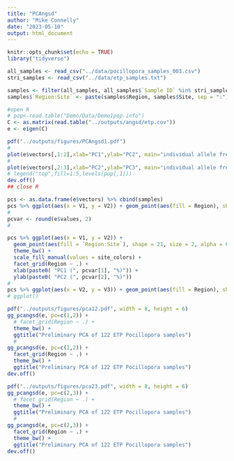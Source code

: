 ```yaml
---
title: "PCAngsd"
author: "Mike Connelly"
date: "2023-05-10"
output: html_document
---
```


```r
knitr::opts_chunk$set(echo = TRUE)
library("tidyverse")
```

```r
all_samples <- read_csv("../data/pocillopora_samples_003.csv")
stri_samples <- read_csv("../data/etp_samples.txt")
```
```r
samples <- filter(all_samples, all_samples$`Sample ID` %in% stri_samples$`Sample ID`)
samples$`Region:Site` <- paste(samples$Region, samples$Site, sep = ":")
```


```r
#open R
# pop<-read.table("Demo/Data/Demo1pop.info")
C <- as.matrix(read.table("../outputs/angsd/etp.cov"))
e <- eigen(C)

pdf("../outputs/figures/PCAngsd1.pdf")
#
plot(e$vectors[,1:2],xlab="PC1",ylab="PC2", main="individual allele frequency")
#
plot(e$vectors[,2:3],xlab="PC2",ylab="PC3", main="individual allele frequency")
# legend("top",fill=1:5,levels(pop[,1]))
dev.off()
## close R
```
```r
pcs <- as.data.frame(e$vectors) %>% cbind(samples)
pcs %>% ggplot(aes(x = V1, y = V2)) + geom_point(aes(fill = Region), shape = 21) + theme_bw()
#
pcvar <- round(e$values, 2)
#

pcs %>% ggplot(aes(x = V1, y = V2)) +
  geom_point(aes(fill = `Region:Site`), shape = 21, size = 2, alpha = 0.75) +
  theme_bw() + 
  scale_fill_manual(values = site_colors) +
  facet_grid(Region ~ .) +
  xlab(paste0( "PC1 (", pcvar[1], "%)")) + 
  ylab(paste0( "PC2 (", pcvar[2], "%)")) 
#
pcs %>% ggplot(aes(x = V2, y = V3)) + geom_point(aes(fill = Region), shape = 21) + theme_bw()
# ggplot()
```
```r
pdf("../outputs/figures/pca12.pdf", width = 8, height = 6)
gg_pcangsd(e, pc=c(1,2)) +
  # facet_grid(Region ~ .) +
  theme_bw() +
  ggtitle("Preliminary PCA of 122 ETP Pocillopora samples")
  #
gg_pcangsd(e, pc=c(1,2)) +
  facet_grid(Region ~ .) +
  theme_bw() +
  ggtitle("Preliminary PCA of 122 ETP Pocillopora samples")
dev.off()
```

```r
pdf("../outputs/figures/pca23.pdf", width = 8, height = 6)
gg_pcangsd(e, pc=c(2,3)) +
  # facet_grid(Region ~ .) +
  theme_bw() +
  ggtitle("Preliminary PCA of 122 ETP Pocillopora samples")
  #
gg_pcangsd(e, pc=c(2,3)) +
  facet_grid(Region ~ .) +
  theme_bw() +
  ggtitle("Preliminary PCA of 122 ETP Pocillopora samples")
dev.off()
```

